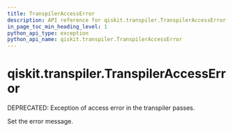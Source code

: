 ```yaml
---
title: TranspilerAccessError
description: API reference for qiskit.transpiler.TranspilerAccessError
in_page_toc_min_heading_level: 1
python_api_type: exception
python_api_name: qiskit.transpiler.TranspilerAccessError
---
```


# qiskit.transpiler.TranspilerAccessError

<Class id="qiskit.transpiler.TranspilerAccessError" github="https://github.com/qiskit/qiskit/tree/stable/0.22/qiskit/transpiler/exceptions.py" signature="TranspilerAccessError(*message)">
  DEPRECATED: Exception of access error in the transpiler passes.

  Set the error message.
</Class>

